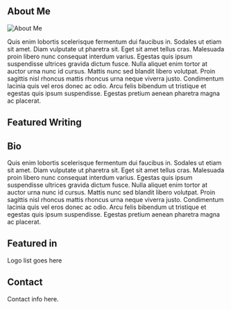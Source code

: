
<SEO title="Gatsby Starter Catalyst Writer" />

<Welcome text="Some catchy tag line that will really make you sound smart" />

## About Me

![About Me](../images/mountains.jpg)

Quis enim lobortis scelerisque fermentum dui faucibus in. Sodales ut etiam sit amet. Diam vulputate ut pharetra sit. Eget sit amet tellus cras. Malesuada proin libero nunc consequat interdum varius. Egestas quis ipsum suspendisse ultrices gravida dictum fusce. Nulla aliquet enim tortor at auctor urna nunc id cursus. Mattis nunc sed blandit libero volutpat. Proin sagittis nisl rhoncus mattis rhoncus urna neque viverra justo. Condimentum lacinia quis vel eros donec ac odio. Arcu felis bibendum ut tristique et egestas quis ipsum suspendisse. Egestas pretium aenean pharetra magna ac placerat.

## Featured Writing

<FeaturedList />

## Bio

Quis enim lobortis scelerisque fermentum dui faucibus in. Sodales ut etiam sit amet. Diam vulputate ut pharetra sit. Eget sit amet tellus cras. Malesuada proin libero nunc consequat interdum varius. Egestas quis ipsum suspendisse ultrices gravida dictum fusce. Nulla aliquet enim tortor at auctor urna nunc id cursus. Mattis nunc sed blandit libero volutpat. Proin sagittis nisl rhoncus mattis rhoncus urna neque viverra justo. Condimentum lacinia quis vel eros donec ac odio. Arcu felis bibendum ut tristique et egestas quis ipsum suspendisse. Egestas pretium aenean pharetra magna ac placerat.

## Featured in

Logo list goes here

## Contact

Contact info here.
